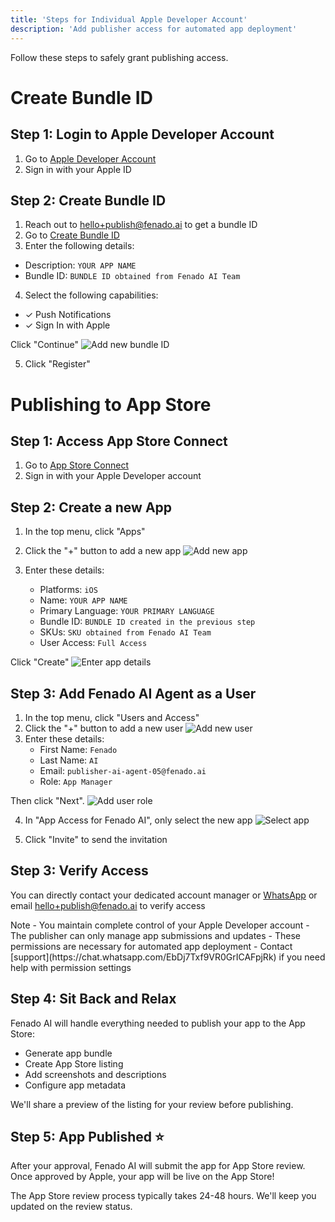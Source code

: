 ```yaml
---
title: 'Steps for Individual Apple Developer Account'
description: 'Add publisher access for automated app deployment'
---
```


Follow these steps to safely grant publishing access.

# Create Bundle ID

## Step 1: Login to Apple Developer Account
1. Go to [Apple Developer Account](https://developer.apple.com/account)
2. Sign in with your Apple ID

## Step 2: Create Bundle ID
1. Reach out to [hello+publish@fenado.ai](mailto:hello+publish@fenado.ai) to get a bundle ID
2. Go to [Create Bundle ID](https://developer.apple.com/account/resources/identifiers/bundleId/add/bundle)
3. Enter the following details:
- Description: `YOUR APP NAME`
- Bundle ID: `BUNDLE ID obtained from Fenado AI Team`
4. Select the following capabilities:
- ✓ Push Notifications
- ✓ Sign In with Apple

Click "Continue"
![Add new bundle ID](https://firebasestorage.googleapis.com/v0/b/cades-dev.appspot.com/o/public%2Fdocs-publish-appstore-create-bundle-id.png?alt=media&token=0eb059df-09c6-43e3-9887-76e58ac85c2a)

5. Click "Register"

# Publishing to App Store

## Step 1: Access App Store Connect
1. Go to [App Store Connect](https://appstoreconnect.apple.com)
2. Sign in with your Apple Developer account

## Step 2: Create a new App
1. In the top menu, click "Apps"
2. Click the "+" button to add a new app
![Add new app](https://firebasestorage.googleapis.com/v0/b/cades-dev.appspot.com/o/public%2Fdocs-publish-appstore-1-add-app.png?alt=media&token=d877fa57-e994-4e75-be12-7811875251c4)

3. Enter these details:
    - Platforms: `iOS`
    - Name: `YOUR APP NAME`
    - Primary Language: `YOUR PRIMARY LANGUAGE`
    - Bundle ID: `BUNDLE ID created in the previous step`
    - SKUs: `SKU obtained from Fenado AI Team`
    - User Access: `Full Access`

Click "Create"
![Enter app details](https://firebasestorage.googleapis.com/v0/b/cades-dev.appspot.com/o/public%2Fdocs-publish-appstore-create-app.png?alt=media&token=375cd3c1-1948-4d90-996c-8bbe15315cd0)

## Step 3: Add Fenado AI Agent as a User
1. In the top menu, click "Users and Access"
2. Click the "+" button to add a new user
![Add new user](https://firebasestorage.googleapis.com/v0/b/cades-dev.appspot.com/o/public%2Fdocs-publish-appstore-1-add-user.png?alt=media&token=14d01029-3d35-4fc5-beb8-10e520bbd371)
3. Enter these details:
    - First Name: `Fenado`
    - Last Name: `AI`
    - Email: `publisher-ai-agent-05@fenado.ai`
    - Role: `App Manager`

Then click "Next".
![Add user role](https://firebasestorage.googleapis.com/v0/b/cades-dev.appspot.com/o/public%2Fdocs-publish-appstore-1-add-roles.png?alt=media&token=ab078bcb-b407-45bf-9c55-94a3672cb48d)

4. In "App Access for Fenado AI", only select the new app
![Select app](https://firebasestorage.googleapis.com/v0/b/cades-dev.appspot.com/o/public%2Fdocs-publish-appstore-1-add-user-select-app.png?alt=media&token=d375f4eb-a468-4c30-b188-b4733a8c3aad)

5. Click "Invite" to send the invitation

## Step 3: Verify Access
You can directly contact your dedicated account manager or [WhatsApp](https://chat.whatsapp.com/EbDj7Txf9VR0GrICAFpjRk) or email [hello+publish@fenado.ai](mailto:hello+publish@fenado.ai) to verify access

<Note>
Note
  - You maintain complete control of your Apple Developer account
  - The publisher can only manage app submissions and updates
  - These permissions are necessary for automated app deployment
  - Contact [support](https://chat.whatsapp.com/EbDj7Txf9VR0GrICAFpjRk) if you need help with permission settings
</Note>

## Step 4: Sit Back and Relax
Fenado AI will handle everything needed to publish your app to the App Store:
- Generate app bundle
- Create App Store listing
- Add screenshots and descriptions
- Configure app metadata

We'll share a preview of the listing for your review before publishing.

## Step 5: App Published ⭐
After your approval, Fenado AI will submit the app for App Store review. Once approved by Apple, your app will be live on the App Store!

<Note>
The App Store review process typically takes 24-48 hours. We'll keep you updated on the review status.
</Note>

